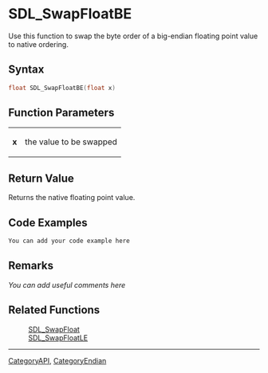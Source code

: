 
= SDL_SwapFloatBE =
Use this function to swap the byte order of a big-endian floating point value to native ordering.


== Syntax ==
<syntaxhighlight lang='c++'>
float SDL_SwapFloatBE(float x)
</syntaxhighlight>

== Function Parameters ==
{|
|'''x'''
|the value to be swapped
|}

== Return Value ==
Returns the native floating point value.

== Code Examples ==
<syntaxhighlight lang='c++'>
You can add your code example here
</syntaxhighlight>

== Remarks ==
''You can add useful comments here''

== Related Functions ==
:[[SDL_SwapFloat]]
:[[SDL_SwapFloatLE]]

----
[[CategoryAPI]], [[CategoryEndian]]
